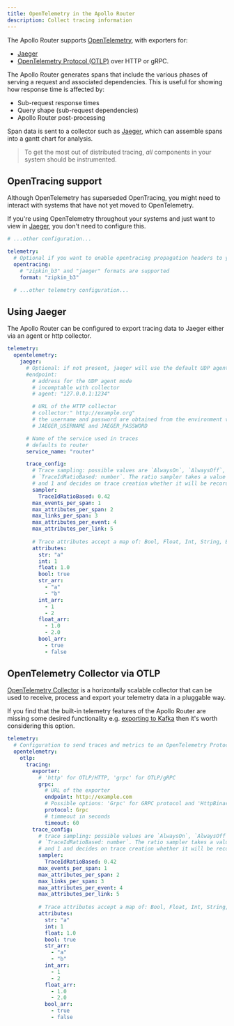 ```yaml
---
title: OpenTelemetry in the Apollo Router
description: Collect tracing information
---
```



The Apollo Router supports [OpenTelemetry](https://opentelemetry.io/), with exporters for:

* [Jaeger](https://www.jaegertracing.io/)
* [OpenTelemetry Protocol (OTLP)](https://github.com/open-telemetry/opentelemetry-specification/blob/main/specification/protocol/otlp.md) over HTTP or gRPC.

The Apollo Router generates spans that include the various phases of serving a request and associated dependencies. This is useful for showing how response time is affected by:

* Sub-request response times
* Query shape (sub-request dependencies)
* Apollo Router post-processing

Span data is sent to a collector such as [Jaeger](https://www.jaegertracing.io/), which can assemble spans into a gantt chart for analysis.

> To get the most out of distributed tracing, _all_ components in your system should be instrumented.

## OpenTracing support

Although OpenTelemetry has superseded OpenTracing, you might need to interact with systems that have not yet moved to OpenTelemetry.

If you're using OpenTelemetry throughout your systems and just want to view in [Jaeger](https://www.jaegertracing.io/), you don't need to configure this.

```yaml title="router.yaml"
# ...other configuration...

telemetry:
  # Optional if you want to enable opentracing propagation headers to your subgraphs
  opentracing:
    # "zipkin_b3" and "jaeger" formats are supported
    format: "zipkin_b3"

  # ...other telemetry configuration...
```

## Using Jaeger

The Apollo Router can be configured to export tracing data to Jaeger either via an agent or http collector.

```yaml title="router.yaml"
telemetry:
  opentelemetry:
    jaeger:
      # Optional: if not present, jaeger will use the default UDP agent address
      #endpoint:
        # address for the UDP agent mode
        # incomptable with collector
        # agent: "127.0.0.1:1234"

        # URL of the HTTP collector
        # collector:" http://example.org"
        # the username and password are obtained from the environment variables
        # JAEGER_USERNAME and JAEGER_PASSWORD

      # Name of the service used in traces
      # defaults to router
      service_name: "router"

      trace_config:
        # Trace sampling: possible values are `AlwaysOn`, `AlwaysOff`, or
        # `TraceIdRatioBased: number`. The ratio sampler takes a value between 0
        # and 1 and decides on trace creation whether it will be recorded.
        sampler:
          TraceIdRatioBased: 0.42
        max_events_per_span: 1
        max_attributes_per_span: 2
        max_links_per_span: 3
        max_attributes_per_event: 4
        max_attributes_per_link: 5
        
        # Trace attributes accept a map of: Bool, Float, Int, String, Bool[], Float[], Int[], String[] 
        attributes:
          str: "a"
          int: 1
          float: 1.0
          bool: true
          str_arr:
            - "a"
            - "b"
          int_arr:
            - 1
            - 2
          float_arr:
            - 1.0
            - 2.0
          bool_arr:
            - true
            - false
```

## OpenTelemetry Collector via OTLP

[OpenTelemetry Collector](https://opentelemetry.io/docs/collector/) is a horizontally scalable collector that can be used to receive, process and export your telemetry data in a pluggable way.

If you find that the built-in telemetry features of the Apollo Router are missing some desired functionality e.g. [exporting to Kafka](https://opentelemetry.io/docs/collector/configuration/#exporters) then it's worth considering this option.

```yaml title="router.yaml"
telemetry:
  # Configuration to send traces and metrics to an OpenTelemetry Protocol compatible service
  opentelemetry:
    otlp:
      tracing:
        exporter:
          # 'http' for OTLP/HTTP, 'grpc' for OTLP/gRPC
          grpc:
            # URL of the exporter
            endpoint: http://example.com
            # Possible options: 'Grpc' for GRPC protocol and 'HttpBinary' for HTTP protocol with binary protobuf
            protocol: Grpc
            # timmeout in seconds
            timeout: 60
        trace_config:
          # trace sampling: possible values are `AlwaysOn`, `AlwaysOff`, or
          # `TraceIdRatioBased: number`. The ratio sampler takes a value between 0
          # and 1 and decides on trace creation whether it will be recorded.
          sampler:
            TraceIdRatioBased: 0.42
          max_events_per_span: 1
          max_attributes_per_span: 2
          max_links_per_span: 3
          max_attributes_per_event: 4
          max_attributes_per_link: 5
          
          # Trace attributes accept a map of: Bool, Float, Int, String, Bool[], Float[], Int[], String[] 
          attributes:
            str: "a"
            int: 1
            float: 1.0
            bool: true
            str_arr:
              - "a"
              - "b"
            int_arr:
              - 1
              - 2
            float_arr:
              - 1.0
              - 2.0
            bool_arr:
              - true
              - false
```
